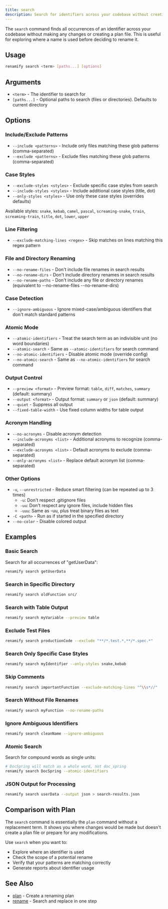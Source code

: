 ```yaml
---
title: search
description: Search for identifiers across your codebase without creating a plan
---
```


The `search` command finds all occurrences of an identifier across your codebase
without making any changes or creating a plan file. This is useful for exploring
where a name is used before deciding to rename it.

## Usage

```bash
renamify search <term> [paths...] [options]
```

## Arguments

- `<term>` - The identifier to search for
- `[paths...]` - Optional paths to search (files or directories). Defaults to
  current directory

## Options

### Include/Exclude Patterns

- `--include <patterns>` - Include only files matching these glob patterns
  (comma-separated)
- `--exclude <patterns>` - Exclude files matching these glob patterns
  (comma-separated)

### Case Styles

- `--exclude-styles <styles>` - Exclude specific case styles from search
- `--include-styles <styles>` - Include additional case styles (title, dot)
- `--only-styles <styles>` - Use only these case styles (overrides defaults)

Available styles: `snake`, `kebab`, `camel`, `pascal`, `screaming-snake`,
`train`, `screaming-train`, `title`, `dot`, `lower`, `upper`

### Line Filtering

- `--exclude-matching-lines <regex>` - Skip matches on lines matching this regex
  pattern

### File and Directory Renaming

- `--no-rename-files` - Don't include file renames in search results
- `--no-rename-dirs` - Don't include directory renames in search results
- `--no-rename-paths` - Don't include any file or directory renames (equivalent
  to --no-rename-files --no-rename-dirs)

### Case Detection

- `--ignore-ambiguous` - Ignore mixed-case/ambiguous identifiers that don't
  match standard patterns

### Atomic Mode

- `--atomic-identifiers` - Treat the search term as an indivisible unit (no word boundaries)
- `--atomic-search` - Same as `--atomic-identifiers` for search command
- `--no-atomic-identifiers` - Disable atomic mode (override config)
- `--no-atomic-search` - Same as `--no-atomic-identifiers` for search command

### Output Control

- `--preview <format>` - Preview format: `table`, `diff`, `matches`, `summary`
  (default: summary)
- `--output <format>` - Output format: `summary` or `json` (default: summary)
- `--quiet` - Suppress all output
- `--fixed-table-width` - Use fixed column widths for table output

### Acronym Handling

- `--no-acronyms` - Disable acronym detection
- `--include-acronyms <list>` - Additional acronyms to recognize
  (comma-separated)
- `--exclude-acronyms <list>` - Default acronyms to exclude (comma-separated)
- `--only-acronyms <list>` - Replace default acronym list (comma-separated)

### Other Options

- `-u`, `--unrestricted` - Reduce smart filtering (can be repeated up to 3
  times)
  - `-u`: Don't respect .gitignore files
  - `-uu`: Don't respect any ignore files, include hidden files
  - `-uuu`: Same as -uu, plus treat binary files as text
- `-C <path>` - Run as if started in the specified directory
- `--no-color` - Disable colored output

## Examples

### Basic Search

Search for all occurrences of "getUserData":

```bash
renamify search getUserData
```

### Search in Specific Directory

```bash
renamify search oldFunction src/
```

### Search with Table Output

```bash
renamify search myVariable --preview table
```

### Exclude Test Files

```bash
renamify search productionCode --exclude "**/*.test.*,**/*.spec.*"
```

### Search Only Specific Case Styles

```bash
renamify search myIdentifier --only-styles snake,kebab
```

### Skip Comments

```bash
renamify search importantFunction --exclude-matching-lines "^\\s*//"
```

### Search Without File Renames

```bash
renamify search myFunction --no-rename-paths
```

### Ignore Ambiguous Identifiers

```bash
renamify search cleanName --ignore-ambiguous
```

### Atomic Search

Search for compound words as single units:

```bash
# DocSpring will match as a whole word, not doc_spring
renamify search DocSpring --atomic-identifiers
```

### JSON Output for Processing

```bash
renamify search userData --output json > search-results.json
```

## Comparison with Plan

The `search` command is essentially the `plan` command without a replacement
term. It shows you where changes would be made but doesn't create a plan file or
prepare for any modifications.

Use `search` when you want to:

- Explore where an identifier is used
- Check the scope of a potential rename
- Verify that your patterns are matching correctly
- Generate reports about identifier usage

## See Also

- [plan](./plan) - Create a renaming plan
- [rename](./rename) - Search and replace in one step
